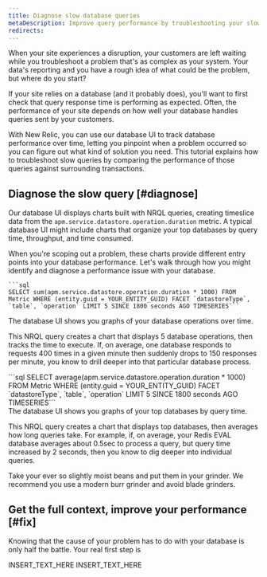 ```yaml
---
title: Diagnose slow database queries
metaDescription: Improve query performance by troubleshooting your slow database with the New Relic Database UI.
redirects:
---
```



When your site experiences a disruption, your customers are left waiting while you troubleshoot a problem that's as complex as your system. Your data's reporting and you have a rough idea of what could be the problem, but where do you start? 

If your site relies on a database (and it probably does), you'll want to first check that query response time is performing as expected. Often, the performance of your site depends on how well your database handles queries sent by your customers.

With New Relic, you can use our database UI to track database performance over time, letting you pinpoint when a problem occurred so you can figure out what kind of solution you need. This tutorial explains how to troubleshoot slow queries by comparing the performance of those queries against surrounding transactions. 

## Diagnose the slow query [#diagnose]

Our database UI displays charts built with NRQL queries, creating timeslice data from the `apm.service.datastore.operation.duration` metric. A typical database UI might include charts that organize your top databases by query time, throughput, and time consumed. 

When you're scoping out a problem, these charts provide different entry points into your database performance. Let's walk through how you might identify and diagnose a performance issue with your database. 

<Steps>
<Step>

<SideBySide>
  <Side>

    ```sql
    SELECT sum(apm.service.datastore.operation.duration * 1000) FROM Metric WHERE (entity.guid = YOUR_ENTITY_GUID) FACET `datastoreType`, `table`, `operation` LIMIT 5 SINCE 1800 seconds AGO TIMESERIES```

  </Side>

  <Side>
<img
  title="Top 5 Database operations over time"
  alt=""
  src={apmATimesliceChartofTop5DatabaseOperations}
/>

<figcaption>
  The database UI shows you graphs of your database operations over time.
</figcaption> 

</Side>
</SideBySide>

  This NRQL query creates a chart that displays 5 database operations, then tracks the time to execute. If, on average, one database responds to requests 400 times in a given minute then suddenly drops to 150 responses per minute, you know to drill deeper into that particular database process. 
    
</Step>

<Step>

<SideBySide>
  <Side>
      ```sql
    SELECT average(apm.service.datastore.operation.duration * 1000) FROM Metric WHERE (entity.guid = YOUR_ENTITY_GUID) FACET `datastoreType`, `table`, `operation` LIMIT 5 SINCE 1800 seconds AGO TIMESERIES```
  </Side>

  <Side>
    <img
  title="Top databases by query time"
  alt=""
  src={apmTopDatabasesbyQueryTime}
/>

<figcaption>
  The database UI shows you graphs of your top databases by query time.
</figcaption>
  </Side>

</SideBySide>

  This NRQL query creates a chart that displays top databases, then averages how long queries take. For example, if, on average, your Redis EVAL database averages about 0.5sec to process a query, but query time increased by 2 seconds, then you know to dig deeper into individual queries. 

</Step>

<Step>
Take your ever so slightly moist beans and put them in your grinder. We recommend you use a modern burr grinder and avoid blade grinders.
</Step>
</Steps>

## Get the full context, improve your performance [#fix]

Knowing that the cause of your problem has to do with your database is  only half the battle. Your real first step is 

<CollapserGroup>
  <Collapser
    className="freq-link"
    id="compare-averages"
    title="Compare query time and throughput averages to a time window"
  >
 </Collapser>
<Collapser
    className="freq-link"
    id="break-down"
    title="Scope out the transaction calling your database"
  >
    INSERT_TEXT_HERE
  </Collapser>
  <Collapser
    className="freq-link"
    id="bottlenecks"
    title="Find bottlenecks via a stack trace"
  >
    INSERT_TEXT_HERE
  </Collapser>
</CollapserGroup>

